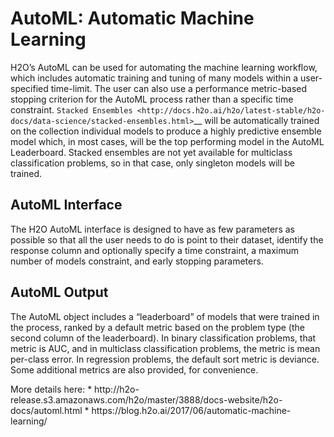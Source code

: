 

AutoML: Automatic Machine Learning
==================================

H2O's AutoML can be used for automating the machine learning workflow, which includes automatic training and tuning of many models within a user-specified time-limit.  The user can also use a performance metric-based stopping criterion for the AutoML process rather than a specific time constraint.  `Stacked Ensembles <http://docs.h2o.ai/h2o/latest-stable/h2o-docs/data-science/stacked-ensembles.html>`__ will be automatically trained on the collection individual models to produce a highly predictive ensemble model which, in most cases, will be the top performing model in the AutoML Leaderboard.  Stacked ensembles are not yet available for multiclass classification problems, so in that case, only singleton models will be trained. 

AutoML Interface
----------------

The H2O AutoML interface is designed to have as few parameters as possible so that all the user needs to do is point to their dataset, identify the response column and optionally specify a time constraint, a maximum number of models constraint, and early stopping parameters. 

 
AutoML Output
-------------

The AutoML object includes a "leaderboard" of models that were trained in the process, ranked by a default metric based on the problem type (the second column of the leaderboard). In binary classification problems, that metric is AUC, and in multiclass classification problems, the metric is mean per-class error. In regression problems, the default sort metric is deviance.  Some additional metrics are also provided, for convenience.



More details here: 
* http://h2o-release.s3.amazonaws.com/h2o/master/3888/docs-website/h2o-docs/automl.html
* https://blog.h2o.ai/2017/06/automatic-machine-learning/
